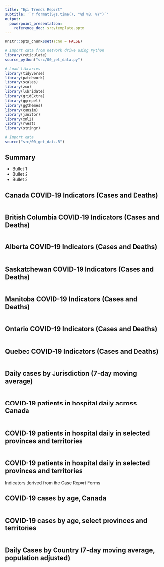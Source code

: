 ```yaml
---
title: "Epi Trends Report"
subtitle: '`r format(Sys.time(), "%d %B, %Y")`'
output: 
  powerpoint_presentation:
    reference_doc: src/template.pptx
---
```

```r
knitr::opts_chunk$set(echo = FALSE)

# Import data from network drive using Python
library(reticulate)
source_python("src/00_get_data.py")

# Load libraries
library(tidyverse)
library(patchwork)
library(scales)
library(zoo)
library(lubridate)
library(gridExtra)
library(ggrepel)
library(ggthemes)
library(cansim)
library(janitor)
library(xml2)
library(rvest)
library(stringr)

# Import data
source("src/00_get_data.R")
```

## Summary

- Bullet 1
- Bullet 2
- Bullet 3

## Canada COVID-19 Indicators (Cases and Deaths)

```r
```

## British Columbia COVID-19 Indicators (Cases and Deaths)

```r
```

## Alberta COVID-19 Indicators (Cases and Deaths)

```r
```

## Saskatchewan COVID-19 Indicators (Cases and Deaths)

```r
```

## Manitoba COVID-19 Indicators (Cases and Deaths)

```r
```

## Ontario COVID-19 Indicators (Cases and Deaths)

```r
```

## Quebec COVID-19 Indicators (Cases and Deaths)

```r
```

## Daily cases by Jurisdiction (7-day moving average)

```r
```

## COVID-19 patients in hospital daily across Canada 

```r
```

## COVID-19 patients in hospital daily in selected provinces and territories 

```r
```

## COVID-19 patients in hospital daily in selected provinces and territories 

Indicators derived from the Case Report Forms

## COVID-19 cases by age, Canada
```r
```

## COVID-19 cases by age, select provinces and territories
```r
```

## Daily Cases by Country (7-day moving average, population adjusted)

```r
```
